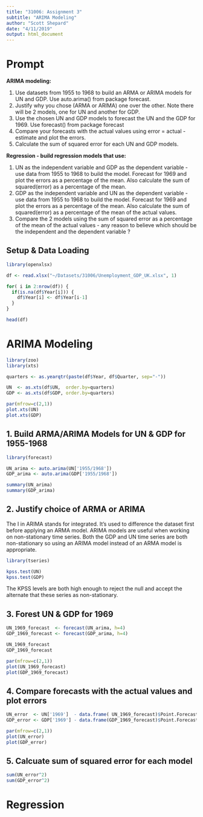 ```yaml
---
title: "31006: Assignment 3"
subtitle: "ARIMA Modeling"
author: "Scott Shepard"
date: "4/11/2019"
output: html_document
---
```


# Prompt

**ARIMA modeling:**

1. Use datasets from 1955 to 1968 to build an ARMA or ARIMA models for UN and GDP. Use auto.arima() from package forecast.  
2. Justify why you chose (ARMA or ARIMA) one over the other.  Note there will be 2 models, one for UN and another for GDP.  
3. Use the chosen UN and GDP models to forecast the UN and the GDP for 1969. Use forecast() from package forecast  
4. Compare your forecasts with the actual values using error = actual - estimate and plot the errors.  
5. Calculate the sum of squared error for each UN and GDP models.

**Regression - build regression models that use:**

1. UN as the independent variable and GDP as the dependent variable - use data from 1955 to 1968 to build the model. Forecast for 1969 and plot the errors as a percentage of the mean. Also calculate the sum of squared(error) as a percentage of the mean.  
2. GDP as the independent variable and UN as the dependent variable - use data from 1955 to 1968 to build the model.  Forecast for 1969 and plot the errors as a percentage of the mean. Also calculate the sum of squared(error) as a percentage of the mean of the actual values.  
3. Compare the 2 models using the sum of squared error as a percentage of the mean of the actual values - any reason to believe which should be the independent and the dependent variable ?  

## Setup & Data Loading

```r
library(openxlsx)

df <- read.xlsx("~/Datasets/31006/Unemployment_GDP_UK.xlsx", 1)

for( i in 2:nrow(df)) {
  if(is.na(df$Year[i])) {
    df$Year[i] <- df$Year[i-1]
  }
}

head(df)
```

# ARIMA Modeling

```r
library(zoo)
library(xts)

quarters <- as.yearqtr(paste(df$Year, df$Quarter, sep="-"))

UN  <- as.xts(df$UN,  order.by=quarters)
GDP <- as.xts(df$GDP, order.by=quarters)

par(mfrow=c(2,1))
plot.xts(UN)
plot.xts(GDP)
```

## 1. Build ARMA/ARIMA Models for UN & GDP for 1955-1968

```r
library(forecast)

UN_arima <- auto.arima(UN['1955/1968'])
GDP_arima <- auto.arima(GDP['1955/1968'])

summary(UN_arima)
summary(GDP_arima)
```

## 2. Justify choice of ARMA or ARIMA

The I in ARIMA stands for integrated. It's used to difference the dataset 
first before applying an ARMA model. ARIMA models are useful when working on non-stationary time series. Both the GDP and UN time series are both 
non-stationary so using an ARIMA model instead of an ARMA model is 
appropriate.

```r
library(tseries)

kpss.test(UN)
kpss.test(GDP)
```

The KPSS levels are both high enough to reject the null and accept the 
alternate that these series as non-stationary.

## 3. Forest UN & GDP for 1969

```r
UN_1969_forecast  <- forecast(UN_arima, h=4)
GDP_1969_forecast <- forecast(GDP_arima, h=4)

UN_1969_forecast
GDP_1969_forecast

par(mfrow=c(2,1))
plot(UN_1969_forecast)
plot(GDP_1969_forecast)
```

## 4. Compare forecasts with the actual values and plot errors

```r
UN_error  <- UN['1969']  - data.frame( UN_1969_forecast)$Point.Forecast
GDP_error <- GDP['1969'] - data.frame(GDP_1969_forecast)$Point.Forecast

par(mfrow=c(2,1))
plot(UN_error)
plot(GDP_error)
```

## 5. Calcuate sum of squared error for each model

```r
sum(UN_error^2)
sum(GDP_error^2)
```

# Regression






